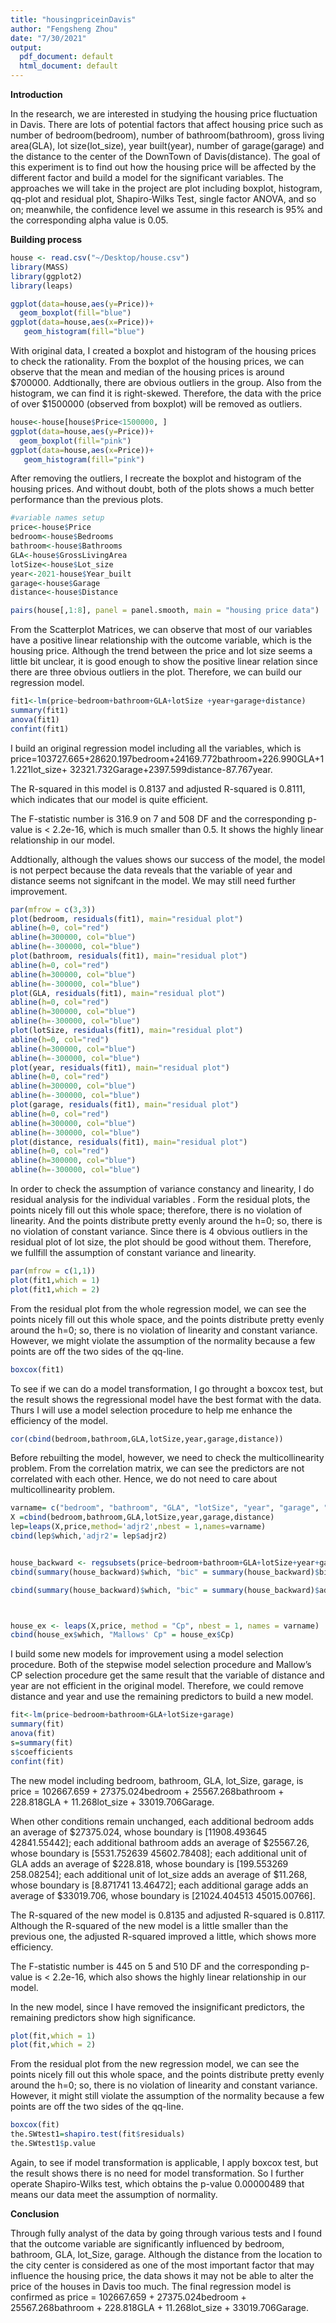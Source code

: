 ```yaml
---
title: "housingpriceinDavis"
author: "Fengsheng Zhou"
date: "7/30/2021"
output:
  pdf_document: default
  html_document: default
---
```



**Introduction **

In the research, we are interested in studying the housing price fluctuation in Davis. There are lots of potential factors that affect housing price such as number of bedroom(bedroom), number of bathroom(bathroom), gross living area(GLA), lot size(lot_size), year built(year), number of garage(garage) and the distance to the center of the DownTown of Davis(distance). The goal of this experiment is to find out how the housing price will be affected by the different factor and build a model for the significant variables. The approaches we will take in the project are plot including boxplot, histogram, qq-plot and residual plot,  Shapiro-Wilks Test, single factor ANOVA, and so on; meanwhile, the confidence level we assume in this research is 95% and the corresponding alpha value is 0.05.




**Building process**

```r
house <- read.csv("~/Desktop/house.csv")
library(MASS)
library(ggplot2)
library(leaps)
```


```r
ggplot(data=house,aes(y=Price))+
  geom_boxplot(fill="blue")
ggplot(data=house,aes(x=Price))+ 
   geom_histogram(fill="blue")
```

With original data, I created a boxplot and histogram of the housing prices to check the rationality. From the boxplot of the housing prices, we can observe that the mean and median of the housing prices is around $700000. Addtionally, there are obvious outliers in the group. Also from the histogram, we can find it is right-skewed. 
Therefore, the data with the price of over $1500000 (observed from boxplot) will be removed as outliers. 


```r
house<-house[house$Price<1500000, ]
ggplot(data=house,aes(y=Price))+
  geom_boxplot(fill="pink")
ggplot(data=house,aes(x=Price))+ 
   geom_histogram(fill="pink")


```

After removing the outliers, I recreate the boxplot and histogram of the housing prices. And without doubt, both of the plots shows a much better performance than the previous plots. 


```r
#variable names setup
price<-house$Price
bedroom<-house$Bedrooms
bathroom<-house$Bathrooms
GLA<-house$GrossLivingArea
lotSize<-house$Lot_size
year<-2021-house$Year_built
garage<-house$Garage
distance<-house$Distance

```

```r
pairs(house[,1:8], panel = panel.smooth, main = "housing price data")

```

From the Scatterplot Matrices, we can observe that most of our variables have a positive linear relationship with the outcome variable, which is the housing price. Although the trend between the price and lot size seems a little bit unclear, it is good enough to show the positive linear relation since there are three obvious outliers in the plot. Therefore, we can build our regression model.


```r
fit1<-lm(price~bedroom+bathroom+GLA+lotSize +year+garage+distance)
summary(fit1)
anova(fit1)
confint(fit1)

```

I build an original regression model including all the variables, which is price=103727.665+28620.197bedroom+24169.772bathroom+226.990GLA+11.221lot_size+
32321.732Garage+2397.599distance-87.767year.

The R-squared in this model is 0.8137 and adjusted R-squared is 0.8111, which indicates that our model is quite efficient.

The F-statistic number is 316.9 on 7 and 508 DF and the corresponding p-value is < 2.2e-16, which is much smaller than 0.5. It shows the highly linear relationship in our model. 

Addtionally, although the values shows our success of the model, the model is not perpect because the data reveals that the variable of year and distance seems not signifcant in the model. We may still need further improvement. 

```r
par(mfrow = c(3,3))
plot(bedroom, residuals(fit1), main="residual plot") 
abline(h=0, col="red")
abline(h=300000, col="blue")
abline(h=-300000, col="blue")
plot(bathroom, residuals(fit1), main="residual plot") 
abline(h=0, col="red")
abline(h=300000, col="blue")
abline(h=-300000, col="blue")
plot(GLA, residuals(fit1), main="residual plot") 
abline(h=0, col="red")
abline(h=300000, col="blue")
abline(h=-300000, col="blue")
plot(lotSize, residuals(fit1), main="residual plot")
abline(h=0, col="red")
abline(h=300000, col="blue")
abline(h=-300000, col="blue")
plot(year, residuals(fit1), main="residual plot") 
abline(h=0, col="red")
abline(h=300000, col="blue")
abline(h=-300000, col="blue")
plot(garage, residuals(fit1), main="residual plot")
abline(h=0, col="red")
abline(h=300000, col="blue")
abline(h=-300000, col="blue")
plot(distance, residuals(fit1), main="residual plot") 
abline(h=0, col="red")
abline(h=300000, col="blue")
abline(h=-300000, col="blue")

```

In order to check the assumption of variance constancy and linearity, I do residual analysis for the individual variables . Form the residual plots, the points nicely fill out this whole space; therefore, there is no violation of linearity. And the points distribute pretty evenly around the h=0; so, there is no violation of constant variance. Since there is 4 obvious outliers in the residual plot of lot size, the plot should be good without them. Therefore, we fullfill the assumption of constant variance and linearity.




```r
par(mfrow = c(1,1))
plot(fit1,which = 1)
plot(fit1,which = 2)
```

From the residual plot from the whole regression model, we can see the points nicely fill out this whole space, and the points distribute pretty evenly around the h=0; so, there is no violation of linearity and constant variance. However, we might violate the assumption of the normality because a few points are off the two sides of the qq-line.

```r
boxcox(fit1)

```

To see if we can do a model transformation, I go throught a boxcox test, but the result shows the regressional model have the best format with the data. Thurs I will use a model selection procedure to help me enhance the efficiency of the model.

```r
cor(cbind(bedroom,bathroom,GLA,lotSize,year,garage,distance))

```

Before rebuilting the model, however, we need to check the multicollinearity problem. From the correlation matrix, we can see the predictors are not correlated with each other. Hence, we do not need to care about multicollinearity problem.

```r
varname= c("bedroom", "bathroom", "GLA", "lotSize", "year", "garage", "distance")
X =cbind(bedroom,bathroom,GLA,lotSize,year,garage,distance)
lep=leaps(X,price,method='adjr2',nbest = 1,names=varname)
cbind(lep$which,'adjr2'= lep$adjr2)


house_backward <- regsubsets(price~bedroom+bathroom+GLA+lotSize+year+garage+distance, data = house, method = "backward")
cbind(summary(house_backward)$which, "bic" = summary(house_backward)$bic)

cbind(summary(house_backward)$which, "bic" = summary(house_backward)$adjr2)



house_ex <- leaps(X,price, method = "Cp", nbest = 1, names = varname)
cbind(house_ex$which, "Mallows' Cp" = house_ex$Cp)
```

I build some new models for improvement using a model selection procedure. Both of the stepwise model selection procedure and Mallow’s CP selection procedure get the same result that the variable of distance and year are not efficient in the original model. Therefore, we could remove distance and year and use the remaining predictors to build a new model.


```r
fit<-lm(price~bedroom+bathroom+GLA+lotSize+garage)
summary(fit)
anova(fit)
s=summary(fit)
s$coefficients
confint(fit)

```

The new model including bedroom, bathroom, GLA, lot_Size, garage, is 
price = 102667.659 + 27375.024bedroom + 25567.268bathroom + 228.818GLA + 11.268lot_size + 33019.706Garage.

When other conditions remain unchanged, 
each additional bedroom adds an average of $27375.024, whose boundary is [11908.493645  42841.55442]; 
each additional bathroom adds an average of $25567.26, whose boundary is [5531.752639  45602.78408];
each additional unit of GLA adds an average of $228.818, whose boundary is [199.553269    258.08254];
each additional unit of lot_size adds an average of $11.268, whose boundary is [8.871741     13.46472];
each additional garage adds an average of $33019.706, whose boundary is [21024.404513  45015.00766].


The R-squared of the new model is 0.8135 and adjusted R-squared is 0.8117. Although the R-squared of the new model is a little smaller than the previous one, the adjusted R-squared improved a little, which shows more efficiency. 

The F-statistic number is 445 on 5 and 510 DF and the corresponding p-value is < 2.2e-16, which also shows the highly linear relationship in our model. 

In the new model, since I have removed the insignificant predictors, the remaining predictors show high significance. 



```r
plot(fit,which = 1)
plot(fit,which = 2)
```

From the residual plot from the new regression model, we can see the points nicely fill out this whole space, and the points distribute pretty evenly around the h=0; so, there is no violation of linearity and constant variance. However, it might still violate the assumption of the normality because a few points are off the two sides of the qq-line.

```r
boxcox(fit)
the.SWtest1=shapiro.test(fit$residuals)
the.SWtest1$p.value
```

Again, to see if model transformation is applicable, I apply boxcox test, but the result shows there is no need for model transformation. So I further operate Shapiro-Wilks test, which obtains the p-value 0.00000489 that means our data meet the assumption of normality. 


**Conclusion **

Through fully analyst of the data by going through various tests and I found that the outcome variable are significantly influenced by bedroom, bathroom, GLA, lot_Size, garage. Although the distance from the location to the city center is considered as one of the most important factor that may influence the housing price, the data shows it may not be able to alter the price of the houses in Davis too much. The final regression model is confirmed as 
price = 102667.659 + 27375.024bedroom + 25567.268bathroom + 228.818GLA + 11.268lot_size + 33019.706Garage.











